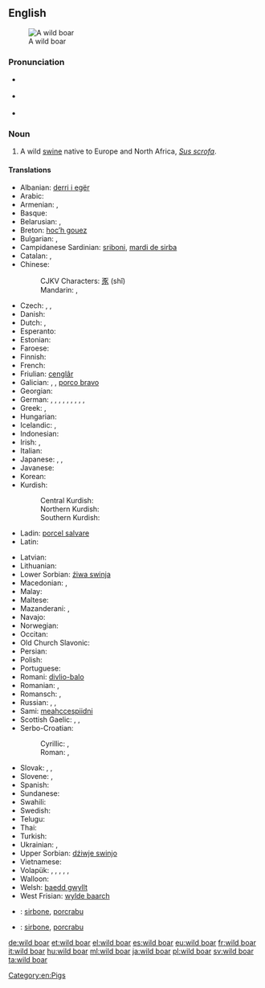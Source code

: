 {{wikipedia}}
==English==
[[Image:Zwijntje.JPG|thumb|A wild boar]]

===Pronunciation===
* {{a|US}} {{IPA|/ˈwaɪld ˈboɹ/}}
* {{a|RP}} {{IPA|/ˈwaɪld ˈbɔː/}}
* {{audio|en-uk-wild boar.ogg|Audio (UK)}}

===Noun===
{{en-noun|head=[[wild]] [[boar]]}}

# A wild [[swine]] native to Europe and North Africa, ''[[Sus scrofa]]''.

====Translations====
{{trans-top|''Sus scrofa''}}
* Albanian: [[derri i egër]]
* Arabic: {{t|ar|خنزير بري|m|tr=xanzīr bariyy|sc=Arab}}
* Armenian: {{t|hy|վայրի խոզ|tr=vayri xoz}}, {{t|hy|վարազ|tr=varaz}}
* Basque: {{t+|eu|basurde}}
* Belarusian: {{t|be|кабан|m|tr=kabán|sc=Cyrl}}, {{t|be|дзік|m|tr=dzik|sc=Cyrl}}
* Breton: [[hoc’h gouez]]
* Bulgarian: {{t|bg|дива свиня|tr=díva svinjá|f}}, {{t+|bg|глиган|m|tr=gligan}}
* Campidanese Sardinian: [[sriboni]], [[mardi de sirba]]
* Catalan: {{t+|ca|senglar|m}}, {{t|ca|porc senglar|m}}
* Chinese:
*: CJKV Characters: [[豕]] (shǐ)
*: Mandarin: {{t|cmn|野豬|sc=Hani}}, {{t+|cmn|野猪|tr=yězhū|sc=Hani}}
* Czech: {{t+|cs|divočák|m}}, {{t|cs|kanec|m}}, {{t+|cs|prase divoké|n}}
* Danish: {{t|da|vildsvin|c}}
* Dutch: {{t+|nl|everzwijn|n}}, {{t+|nl|wild zwijn|n}}
* Esperanto: {{t|eo|apro}}
* Estonian: {{t|et|metssiga}}
* Faroese: {{t|fo|villsvín}}
* Finnish: {{t|fi|villisika}}
* French: {{t+|fr|sanglier|m}}
* Friulian: [[cenglâr]]
* Galician: {{t+|gl|xabaril|m}}, {{t+|gl|xabarín|m}}, [[porco bravo]] {{g|m}}
* Georgian: {{t|ka|ქოსმენი|tr=kosmeni|sc=Geor}}
* German: {{t+|de|Wildschwein|n}}, {{qualifier|collective}} {{t|de|Wildschweinrudel|n}}, {{t|de|Wildeber|m}}, {{t|de|Wildsau|f}}, {{qualifier|from [[DWB]]}} {{t|de|Bacher|m}}, {{t+|de|Keiler|m}}, {{t+|de|Bache|f}}, {{qualifier|hunting, collective}} {{t+|de|Schwarzwild|n}}, {{qualifier|young offspring}} {{t+|de|Frischling|m}}, {{qualifier|colloquial}} {{t+|de|Schwarzkittel|n}}
* Greek: {{t+|el|κάπρος|m|tr=kápros}}, {{t+|el|αγριογούρουνο|n|tr=agriogúruno}}
* Hungarian: {{t+|hu|vaddisznó}}
* Icelandic: {{t|is|villisvín|n}}, {{t|is|villigöltur|m}}
* Indonesian: {{t+|id|babi hutan}}
* Irish: {{t|ga|torc|m}}, {{t|ga|torc allta|m}}
* Italian: {{t+|it|cinghiale|m}}
* Japanese: {{t|ja|野猪|tr=やちょ, yacho|sc=Jpan}}, {{t+|ja|猪|tr=いのしし, inoshishi|sc=Jpan}}, {{t|ja|イノシシ|tr=inoshishi|sc=Jpan}}
* Javanese: {{t|jv|celeng}}
* Korean: {{t+|ko|멧돼지|tr=metdwaeji}}
* Kurdish:
*: Central Kurdish: {{t|ckb|بەراز|tr=beraz|sc=ku-Arab}}
*: Northern Kurdish: {{t+|kmr|beraz}}
*: Southern Kurdish: {{t|sdh|وەراز|tr=weraz}}
* Ladin: [[porcel salvare]]
* Latin: {{t|la|aper|m}}
{{trans-mid}}
* Latvian: {{t|lv|mežacūka}}
* Lithuanian: {{t+|lt|šernas}}
* Lower Sorbian: [[źiwa swinja]]
* Macedonian: {{t|mk|дива свиња|tr=díva svínja|f}}, {{t|mk|вепар|m|tr=vépar}}
* Malay: {{t|ms|babi hutan}}
* Maltese: {{t|mt|ħanżir salvaġġ|m}}
* Mazanderani: {{t|mzn|وراز|tr=verâz|sc=ps-Arab}}, {{t|mzn|براز|tr=berâz}}
* Navajo: {{t|nv|bisóodi ałchiní}}
* Norwegian: {{t+|no|villsvin|n}}
* Occitan: {{t+|oc|singlar|m}}
* Old Church Slavonic: {{t|cu|вєпрь|m|tr=veprĭ|sc=Cyrs}}
* Persian: {{t+|fa|گراز|tr=gorâz|sc=fa-Arab}}
* Polish: {{t+|pl|dzik|m}}
* Portuguese: {{t+|pt|javali|m}}
* Romani: [[divlio-balo]] {{g|m}}
* Romanian: {{t|ro|mistreț}}, {{t|ro|vier}}
* Romansch: {{t|rm|ver|m}}, {{t|rm|portg selvadi|m}}
* Russian: {{t+|ru|кабан|m|tr=kabán}}, {{t+|ru|вепрь|m|tr=véprʹ}}, {{t|ru|дикая свинья|f|tr=díkaja svinʹjá|sc=Cyrl}}
* Sami: [[meahccespiidni]]
* Scottish Gaelic: {{t|gd|torc|m}}, {{t|gd|torc allaidh|m}}, {{t|gd|torc fiadhaich|m}}
* Serbo-Croatian:
*: Cyrillic: {{t|sh|дивљa свиња|f}}, {{t|sh|вепар|m}}
*: Roman: {{t|sh|divlja svinja|f}}, {{t|sh|vepar|m}}
* Slovak: {{t|sk|diviak|m}}, {{t|sk|kanec|m}}, {{t|sk|diviak lesný|m}}
* Slovene: {{t|sl|divji prašič|m}}, {{t+|sl|merjasec|m}}
* Spanish: {{t+|es|jabalí|m}}
* Sundanese: {{t+|su|bagong}}
* Swahili: {{t|sw|jivi}}
* Swedish: {{t+|sv|vildsvin|c}}
* Telugu: {{t+|te|అడవిపంది|tr=adavi-paMdi}}
* Thai: {{t|th|หมูป่า|tr=mŏo pàa}}
* Turkish: {{t+|tr|yaban domuzu}}
* Ukrainian: {{t+|uk|кабан|m|tr=kabán|sc=Cyrl}}, {{t|uk|вепр|m|tr=vepr|sc=Cyrl}}
* Upper Sorbian: [[dźiwje swinjo]]
* Vietnamese: {{t+|vi|lợn rừng}}
* Volapük: {{qualifier|[[♂]][[♀]]}} {{t+|vo|saglied}}, {{qualifier|♂}} {{t+|vo|hisaglied}}, {{qualifier|♀}} {{t+|vo|jisaglied}}, {{qualifier|♂♀ offspring}} {{t|vo|sagliedül}}, {{qualifier|♂ offspring}} {{t|vo|hisagliedül}}, {{qualifier|♀ offspring}} {{t|vo|jisagliedül}}
* Walloon: {{t+|wa|singlé}}
* Welsh: [[baedd gwyllt]]
* West Frisian: [[wylde baarch]]
{{trans-bottom}}

{{checktrans-top}}
* {{ttbc|sdn}}: [[sirbone]], [[porcrabu]] {{g|m}}
{{trans-mid}}
* {{ttbc|sdc}}: [[sirbone]], [[porcrabu]] {{g|m}}
{{trans-bottom}}

{{commons}}

[[Category:en:Pigs]]

[[de:wild boar]]
[[et:wild boar]]
[[el:wild boar]]
[[es:wild boar]]
[[eu:wild boar]]
[[fr:wild boar]]
[[it:wild boar]]
[[hu:wild boar]]
[[ml:wild boar]]
[[ja:wild boar]]
[[pl:wild boar]]
[[sv:wild boar]]
[[ta:wild boar]]
